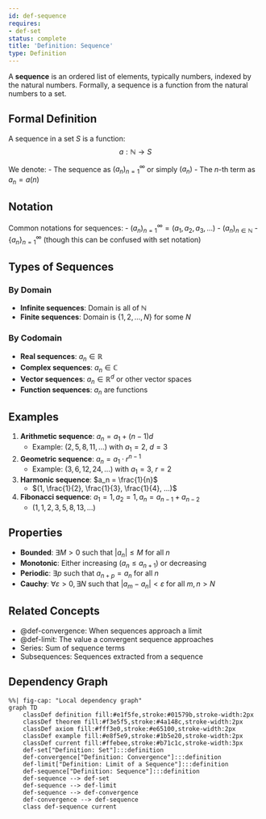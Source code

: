 ```yaml
---
id: def-sequence
requires:
- def-set
status: complete
title: 'Definition: Sequence'
type: Definition
---
```


A **sequence** is an ordered list of elements, typically numbers, indexed by the natural numbers. Formally, a sequence is a function from the natural numbers to a set.

## Formal Definition

A sequence in a set $S$ is a function:
$$a: \mathbb{N} \to S$$

We denote:
- The sequence as $(a_n)_{n=1}^{\infty}$ or simply $(a_n)$
- The $n$-th term as $a_n = a(n)$

## Notation

Common notations for sequences:
- $(a_n)_{n=1}^{\infty} = (a_1, a_2, a_3, ...)$
- $(a_n)_{n \in \mathbb{N}}$
- $\{a_n\}_{n=1}^{\infty}$ (though this can be confused with set notation)

## Types of Sequences

### By Domain
- **Infinite sequences**: Domain is all of $\mathbb{N}$
- **Finite sequences**: Domain is $\{1, 2, ..., N\}$ for some $N$

### By Codomain
- **Real sequences**: $a_n \in \mathbb{R}$
- **Complex sequences**: $a_n \in \mathbb{C}$
- **Vector sequences**: $a_n \in \mathbb{R}^d$ or other vector spaces
- **Function sequences**: $a_n$ are functions

## Examples

1. **Arithmetic sequence**: $a_n = a_1 + (n-1)d$
   - Example: $(2, 5, 8, 11, ...)$ with $a_1 = 2$, $d = 3$

2. **Geometric sequence**: $a_n = a_1 \cdot r^{n-1}$
   - Example: $(3, 6, 12, 24, ...)$ with $a_1 = 3$, $r = 2$

3. **Harmonic sequence**: $a_n = \frac{1}{n}$
   - $(1, \frac{1}{2}, \frac{1}{3}, \frac{1}{4}, ...)$

4. **Fibonacci sequence**: $a_1 = 1, a_2 = 1, a_n = a_{n-1} + a_{n-2}$
   - $(1, 1, 2, 3, 5, 8, 13, ...)$

## Properties

- **Bounded**: $\exists M > 0$ such that $|a_n| \leq M$ for all $n$
- **Monotonic**: Either increasing ($a_n \leq a_{n+1}$) or decreasing
- **Periodic**: $\exists p$ such that $a_{n+p} = a_n$ for all $n$
- **Cauchy**: $\forall \varepsilon > 0, \exists N$ such that $|a_m - a_n| < \varepsilon$ for all $m,n > N$

## Related Concepts

- @def-convergence: When sequences approach a limit
- @def-limit: The value a convergent sequence approaches
- Series: Sum of sequence terms
- Subsequences: Sequences extracted from a sequence

## Dependency Graph

```mermaid
%%| fig-cap: "Local dependency graph"
graph TD
    classDef definition fill:#e1f5fe,stroke:#01579b,stroke-width:2px
    classDef theorem fill:#f3e5f5,stroke:#4a148c,stroke-width:2px
    classDef axiom fill:#fff3e0,stroke:#e65100,stroke-width:2px
    classDef example fill:#e8f5e9,stroke:#1b5e20,stroke-width:2px
    classDef current fill:#ffebee,stroke:#b71c1c,stroke-width:3px
    def-set["Definition: Set"]:::definition
    def-convergence["Definition: Convergence"]:::definition
    def-limit["Definition: Limit of a Sequence"]:::definition
    def-sequence["Definition: Sequence"]:::definition
    def-sequence --> def-set
    def-sequence --> def-limit
    def-sequence --> def-convergence
    def-convergence --> def-sequence
    class def-sequence current
```